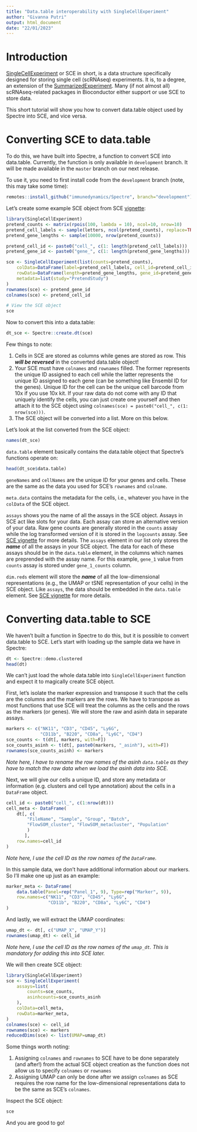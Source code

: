 ```yaml
---
title: "Data.table interoperability with SingleCellExperiment"
author: "Givanna Putri"
output: html_document
date: "22/01/2023"
---
```


# Introduction

[SingleCellExperiment](https://bioconductor.org/packages/release/bioc/html/SingleCellExperiment.html) or SCE in short, is a data structure specifically designed for storing single cell (scRNAseq) experiments.
It is, to a degree, an extension of the [SummarizedExperiment](https://bioconductor.org/packages/release/bioc/html/SummarizedExperiment.html).
Many (if not almost all) scRNAseq-related packages in Bioconductor either support or use SCE to store data.

This short tutorial will show you how to convert data.table object used by Spectre into SCE, and vice versa. 

# Converting SCE to data.table

To do this, we have built into Spectre, a function to convert SCE into data.table. 
Currently, the function is only available in `development` branch.
It will be made available in the `master` branch on our next release.

To use it, you need to first install code from the `development` branch (note, this may take some time):
```r
remotes::install_github("immunedynamics/Spectre", branch="development")
```

Let's create some example SCE object from SCE [vignette](https://bioconductor.org/packages/release/bioc/vignettes/SingleCellExperiment/inst/doc/intro.html):
```r
library(SingleCellExperiment)
pretend_counts <- matrix(rpois(100, lambda = 10), ncol=10, nrow=10)
pretend_cell_labels <- sample(letters, ncol(pretend_counts), replace=TRUE)
pretend_gene_lengths <- sample(10000, nrow(pretend_counts))

pretend_cell_id <- paste0("cell_", c(1: length(pretend_cell_labels)))
pretend_gene_id <- paste0("gene_", c(1: length(pretend_gene_lengths)))

sce <- SingleCellExperiment(list(counts=pretend_counts),
    colData=DataFrame(label=pretend_cell_labels, cell_id=pretend_cell_id),
    rowData=DataFrame(length=pretend_gene_lengths, gene_id=pretend_gene_id),
    metadata=list(study="PretendStudy")
)
rownames(sce) <- pretend_gene_id
colnames(sce) <- pretend_cell_id

# View the SCE object
sce
```

Now to convert this into a data.table:
```r
dt_sce <- Spectre::create.dt(sce)
```
Few things to note:

1. Cells in SCE are stored as columns while genes are stored as row. This ***will be reversed*** in the converted data.table object!
2. Your SCE must have `colnames` and `rownames` filled. 
The former represents the unique ID assigned to each cell while the latter represents the unique ID assigned to each gene (can be something like Ensembl ID for the genes).
Unique ID for the cell can be the unique cell barcode from 10x if you use 10x kit. 
If your raw data do not come with any ID that uniquely identify the cells, you can just create one yourself and then attach it to the SCE object using `colnames(sce) = paste0("cell_", c(1: nrow(sce)))`.
3. The SCE object will be converted into a list. More on this below.

Let's look at the list converted from the SCE object:
```r
names(dt_sce)
```

`data.table` element basically contains the data.table object that Spectre's functions operate on:
```r
head(dt_sce$data.table)
```
`geneNames` and `cellNames` are the unique ID for your genes and cells.
These are the same as the data you used for SCE's `rownames` and `colname`.

`meta.data` contains the metadata for the cells, i.e., whatever you have in the `colData` of the SCE object.

`assays` shows you the name of all the assays in the SCE object. 
Assays in SCE act like slots for your data.
Each assay can store an alternative version of your data.
Raw gene counts are generally stored in the `counts` assay while the log transformed version of it is stored in the `logcounts` assay.
See [SCE vignette](https://bioconductor.org/packages/release/bioc/vignettes/SingleCellExperiment/inst/doc/intro.html#4_Convenient_access_to_named_assays) for more details.
The `assays` element in our list only stores the ***name*** of all the assays in your SCE object.
The data for each of these assays should be in the `data.table` element, in the columns which names are preprended with the assay name.
For this example, `gene_1` value from `counts` assay is stored under `gene_1_counts` column.

`dim.reds` element will store the ***name*** of all the low-dimensional representations (e.g., the UMAP or tSNE representation of your cells) in the SCE object.
Like `assays`, the data should be embedded in the `data.table` element. 
See [SCE vignette](https://bioconductor.org/packages/release/bioc/vignettes/SingleCellExperiment/inst/doc/intro.html#3_Adding_low-dimensional_representations) for more details.

# Converting data.table to SCE

We haven't built a function in Spectre to do this, but it is possible to convert data.table to SCE.
Let's start with loading up the sample data we have in Spectre:
```r
dt <- Spectre::demo.clustered
head(dt)
```

We can't just load the whole data.table into `SingleCellExperiment` function and expect it to magically create SCE object. 

First, let's isolate the marker expression and transpose it such that the cells are the columns and the markers are the rows.
We have to transpose as most functions that use SCE will treat the columns as the cells and the rows as the markers (or genes).
We will store the raw and asinh data in separate assays.
```r
markers <- c("NK11", "CD3", "CD45", "Ly6G", 
             "CD11b", "B220", "CD8a", "Ly6C", "CD4")
sce_counts <- t(dt[, markers, with=F])
sce_counts_asinh <- t(dt[, paste0(markers, "_asinh"), with=F])
rownames(sce_counts_asinh) <- markers
```
*Note here, I have to rename the row names of the asinh `data.table` as they have to match the raw data when we load the asinh data into SCE.*

Next, we will give our cells a unique ID, and store any metadata or information (e.g. clusters and cell type annotation) about the cells in a `DataFrame` object.
```r
cell_id <- paste0("cell_", c(1:nrow(dt)))
cell_meta <- DataFrame(
    dt[, c(
        "FileName", "Sample", "Group", "Batch", 
        "FlowSOM_cluster", "FlowSOM_metacluster", "Population"
        )
       ],
    row.names=cell_id
)
```
*Note here, I use the cell ID as the row names of the `DataFrame`.*

In this sample data, we don't have additional information about our markers. 
So I'll make one up just as an example:
```r
marker_meta <- DataFrame(
    data.table(Panel=rep("Panel_1", 9), Type=rep("Marker", 9)), 
    row.names=c("NK11", "CD3", "CD45", "Ly6G", 
                "CD11b", "B220", "CD8a", "Ly6C", "CD4")
)
```

And lastly, we will extract the UMAP coordinates:
```r
umap_dt <- dt[, c("UMAP_X", "UMAP_Y")]
rownames(umap_dt) <- cell_id
```
*Note here, I use the cell ID as the row names of the `umap_dt`. This is mandatory for adding this into SCE later.*


We will then create SCE object:
```r
library(SingleCellExperiment)
sce <- SingleCellExperiment(
    assays=list(
        counts=sce_counts,
        asinhcounts=sce_counts_asinh
    ),
    colData=cell_meta,
    rowData=marker_meta,
)
colnames(sce) <- cell_id
rownames(sce) <- markers
reducedDims(sce) <- list(UMAP=umap_dt)
```

Some things worth noting:

1. Assigning `colnames` and `rownames` to SCE have to be done separately (and after!) from the actual SCE object creation as the function does not allow us to specify `colnames` or `rownames`
2. Assigning UMAP can only be done after we assign `colnames` as SCE requires the row name for the low-dimensional representations data to be the same as SCE's `colnames`.

Inspect the SCE object:
```r
sce
```

And you are good to go! 
